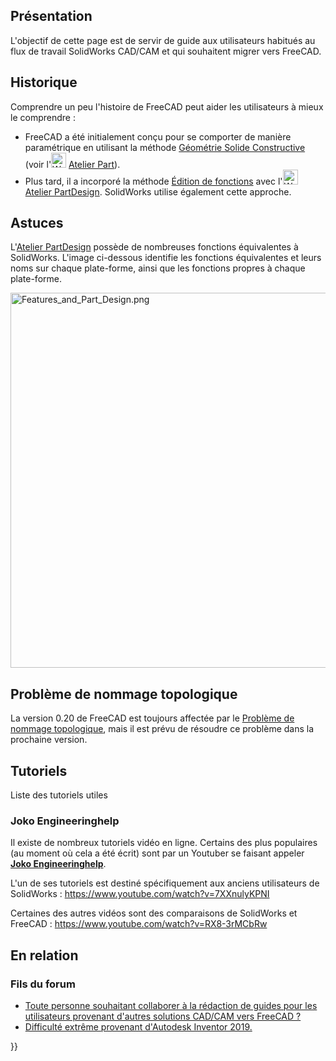 <languages/>
{{UnfinishedDocu}}
{{TOCright}}

<span id="Overview"></span>
== Présentation ==

L'objectif de cette page est de servir de guide aux utilisateurs habitués au flux de travail SolidWorks CAD/CAM et qui souhaitent migrer vers FreeCAD.

<span id="History"></span>
==Historique==

Comprendre un peu l'histoire de FreeCAD peut aider les utilisateurs à mieux le comprendre :
* FreeCAD a été initialement conçu pour se comporter de manière paramétrique en utilisant la méthode [[Constructive_solid_geometry/fr|Géométrie Solide Constructive]] (voir l'[[Image:Workbench_Part.svg|24px]] [[Part_Workbench/fr|Atelier Part]]).
* Plus tard, il a incorporé la méthode [[Feature_editing/fr|Édition de fonctions]] avec l'[[Image:Workbench_PartDesign.svg|24px]] [[PartDesign_Workbench/fr|Atelier PartDesign]]. SolidWorks utilise également cette approche.

<span id="Tips"></span>
== Astuces ==

L'[[PartDesign_Workbench/fr|Atelier PartDesign]] possède de nombreuses fonctions équivalentes à SolidWorks. L'image ci-dessous identifie les fonctions équivalentes et leurs noms sur chaque plate-forme, ainsi que les fonctions propres à chaque plate-forme.

[[File:Features and Part Design.png|600px]]
{{Caption|Comparaison entre FreeCAD et SolidWorks. Cliquez sur l'image pour une résolution plus élevée.}}

<span id="Topological_naming_problem"></span>
== Problème de nommage topologique ==

La version 0.20 de FreeCAD est toujours affectée par le [[Topological_naming_problem/fr|Problème de nommage topologique]], mais il est prévu de résoudre ce problème dans la prochaine version.

<span id="Tutorials"></span>
== Tutoriels ==

Liste des tutoriels utiles

=== Joko Engineeringhelp ===

Il existe de nombreux tutoriels vidéo en ligne. Certains des plus populaires (au moment où cela a été écrit) sont par un Youtuber se faisant appeler [https://www.youtube.com/channel/UC-CubOaooNwC-3RBKUoAOQQ/videos '''Joko Engineeringhelp'''].

L'un de ses tutoriels est destiné spécifiquement aux anciens utilisateurs de SolidWorks : https://www.youtube.com/watch?v=7XXnulyKPNI

Certaines des autres vidéos sont des comparaisons de SolidWorks et FreeCAD : https://www.youtube.com/watch?v=RX8-3rMCbRw

<span id="Related"></span>
==En relation==

<span id="Forum_Threads"></span>
=== Fils du forum ===

* [https://forum.freecadweb.org/viewtopic.php?f=8&t=42139&p=366957#p357540 Toute personne souhaitant collaborer à la rédaction de guides pour les utilisateurs provenant d'autres solutions CAD/CAM vers FreeCAD ?]
* [https://forum.freecadweb.org/viewtopic.php?f=3&t=42980#p366121 Difficulté extrême provenant d'Autodesk Inventor 2019.]


{{Userdocnavi{{#translation:}}}}